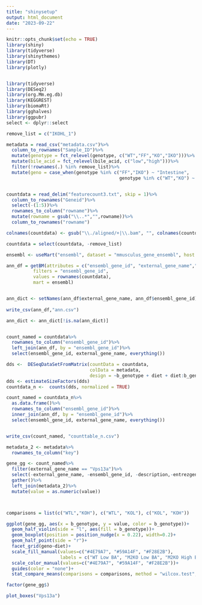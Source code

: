```yaml
---
title: "shinysetup"
output: html_document
date: "2023-09-22"
---
```


```r
knitr::opts_chunk$set(echo = TRUE)
library(shiny)
library(tidyverse)
library(shinythemes)
library(DT)
library(plotly)


library(tidyverse)
library(DESeq2)
library(org.Mm.eg.db)
library(KEGGREST)
library(biomaRt)
library(gghalves)
library(ggpubr)
select <- dplyr::select
```


```r
remove_list = c("IKOHL_1")

metadata = read_csv("metadata.csv")%>%
  column_to_rownames("Sample_ID")%>%
  mutate(genotype = fct_relevel(genotype, c("WT","FF","KO","IKO")))%>%
  mutate(bile_acid = fct_relevel(bile_acid, c("low","high")))%>%
  filter(!rownames(.) %in% remove_list)%>%
  mutate(geno = case_when(genotype %in% c("FF","IKO") ~ "Intestine",
                                          genotype %in% c("WT","KO") ~ "Global"))


countdata = read_delim("featurecount3.txt", skip = 1)%>%
  column_to_rownames("Geneid")%>%
  select(-(1:5))%>%
  rownames_to_column("rowname")%>%
  mutate(rowname = gsub("\\..*","",rowname))%>%
  column_to_rownames("rowname")

colnames(countdata) <- gsub("\\./aligned/+|\\.bam", "", colnames(countdata))

countdata = select(countdata, -remove_list)

```

```r
ensembl <- useMart("ensembl", dataset = "mmusculus_gene_ensembl", host = "https://nov2020.archive.ensembl.org")

ann_df = getBM(attributes = c("ensembl_gene_id", "external_gene_name","description", "entrezgene_id"),
          filters = "ensembl_gene_id",
          values = rownames(countdata),
          mart = ensembl)


ann_dict <- setNames(ann_df$external_gene_name, ann_df$ensembl_gene_id)
  
write_csv(ann_df,"ann.csv")

ann_dict <- ann_dict[!is.na(ann_dict)]


count_named = countdata%>%
  rownames_to_column("ensembl_gene_id")%>%
  left_join(ann_df, by = "ensembl_gene_id")%>%
  select(ensembl_gene_id, external_gene_name, everything())
```


```r
dds <-  DESeqDataSetFromMatrix(countData = countdata,
                               colData = metadata,
                               design = ~b_genotype + diet + diet:b_genotype)
dds <- estimateSizeFactors(dds)
countdata_n <-  counts(dds, normalized = TRUE)

count_named = countdata_n%>%
  as.data.frame()%>%
  rownames_to_column("ensembl_gene_id")%>%
  inner_join(ann_df, by = "ensembl_gene_id")%>%
  select(ensembl_gene_id, external_gene_name, everything())


write_csv(count_named, "counttable_n.csv")
```

```r
metadata_2 <- metadata%>%
  rownames_to_column("key")

gene_gg <- count_named%>%
  filter(external_gene_name == "Vps13a")%>%
  select(-external_gene_name, -ensembl_gene_id, -description,-entrezgene_id)%>%
  gather()%>%
  left_join(metadata_2)%>%
  mutate(value = as.numeric(value))



comparisons = list(c("WTL","KOH"), c("WTL", "KOL"), c("KOL", "KOH"))

ggplot(gene_gg, aes(x = b_genotype, y = value, color = b_genotype))+
  geom_half_violin(side = "l", aes(fill = b_genotype))+
  geom_boxplot(position = position_nudge(x = 0.22), width=0.2)+
  geom_half_point(side = "r")+
  facet_grid(geno~diet)+
  scale_fill_manual(values=c("#4E79A7", "#59A14F", "#F28E2B"),
                    labels = c("WT Low BA", "M2KO Low BA", "M2KO High BA"))+
  scale_color_manual(values=c("#4E79A7", "#59A14F", "#F28E2B"))+
  guides(color = "none")+
  stat_compare_means(comparisons = comparisons, method = "wilcox.test", hide.ns = TRUE)

factor(gene_gg$)

plot_boxes("Vps13a")
```

